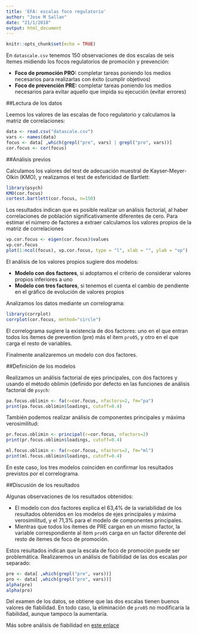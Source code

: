 ```yaml
---
title: 'EFA: escalas foco regulatorio'
author: "Jose M Sallan"
date: "21/1/2018"
output: html_document
---
```


```r
knitr::opts_chunk$set(echo = TRUE)
```

En `datascale.csv` tenemos 150 observaciones de dos escalas de seis ítemes midiendo los focos regulatorios de promoción y prevención:

* **Foco de promoción PRO:** completar tareas poniendo los medios necesarios para realizarlas con éxito (cumplir objetivos)
* **Foco de prevención PRE:** completar tareas poniendo los medios necesarios para evitar aquello que impida su ejecución (evitar errores) 

##Lectura de los datos

Leemos los valores de las escalas de foco regulatorio y calculamos la matriz de correlaciones:

```r
data <- read.csv("datascale.csv")
vars <- names(data)
focus <- data[ ,which(grepl("pre", vars) | grepl("pro", vars))]
cor.focus <- cor(focus)
```

##Análisis previos

Calculamos los valores del test de adecuación muestral de Kayser-Meyer-Olkin (KMO), y realizamos el test de esfericidad de Bartlett:

```r
library(psych)
KMO(cor.focus)
cortest.bartlett(cor.focus, n=150)
```

Los resultados indican que es posible realizar un análisis factorial, al haber correlaciones de población significativamente diferentes de cero. Para estimar el número de factores a extraer calculamos los valores propios de la matriz de correlaciones

```r
vp.cor.focus <- eigen(cor.focus)$values
vp.cor.focus
plot(1:ncol(focus), vp.cor.focus, type = "l", xlab = "", ylab = "vp")
```

El análisis de los valores propios sugiere dos modelos:

* **Modelo con dos factores**, si adoptamos el criterio de considerar valores propios inferiores a uno
* **Modelo con tres factores**, si tenemos el cuenta el cambio de pendiente en el gráfico de evolución de valores propios

Analizamos los datos mediante un correlograma:

```r
library(corrplot)
corrplot(cor.focus, method="circle")
```

El correlograma sugiere la existencia de dos factores: uno en el que entran todos los ítemes de prevention (pre) más el ítem `pro05`, y otro en el que carga el resto de variables.

Finalmente analizaremos un modelo con dos factores.

##Definición de los modelos

Realizamos un análisis factorial de ejes principales, con dos factores y usando el método oblimin (definido por defecto en las funciones de análisis factorial de `psych`:

```r
pa.focus.oblimin <- fa(r=cor.focus, nfactors=2, fm="pa") 
print(pa.focus.oblimin$loadings, cutoff=0.4)
```

También podemos realizar análisis de componentes principales y máxima verosimilitud:

```r
pr.focus.oblimin <- principal(r=cor.focus, nfactors=2)
print(pr.focus.oblimin$loadings, cutoff=0.4)
```

```r
ml.focus.oblimin <- fa(r=cor.focus, nfactors=2, fm="ml") 
print(ml.focus.oblimin$loadings, cutoff=0.4)
```

En este caso, los tres modelos coinciden en confirmar los resultados previstos por el correlograma.

##Discusión de los resultados

Algunas observaciones de los resultados obtenidos:

* El modelo con dos factores explica el 63,4% de la variabilidad de los resultados obtenidos en los modelos de ejes principales y máxima verosimilitud, y el 71,3% para el modelo de componentes principales.
* Mientras que todos los ítemes de PRE cargan en un mismo factor, la variable correspondiente al ítem `pro05` carga en un factor diferente del resto de ítemes de foco de promoción.

Estos resultados indican que la escala de foco de promoción puede ser problemática. Realizaremos un análisis de fiabilidad de las dos escalas por separado:

```r
pre <- data[ ,which(grepl("pre", vars))]
pro <- data[ ,which(grepl("pro", vars))]
alpha(pre)
alpha(pro)
```

Del examen de los datos, se obtiene que las dos escalas tienen buenos valores de fiabilidad. En todo caso, la eliminación de `pro05` no modificaría la fiabilidad, aunque tampoco la aumentaría.

Más sobre análisis de fiabilidad en [este enlace](https://rpubs.com/hauselin/reliabilityanalysis)